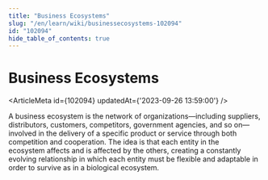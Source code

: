 ```yaml
---
title: "Business Ecosystems"
slug: "/en/learn/wiki/businessecosystems-102094"
id: "102094"
hide_table_of_contents: true
---
```



# Business Ecosystems

<ArticleMeta id={102094} updatedAt={'2023-09-26 13:59:00'} />
<div className='border-solid border-b border-t-0 my-4 border-[var(--ifm-color-gray-300)]' />

A business ecosystem is the network of organizations—including suppliers, distributors, customers, competitors, government agencies, and so on—involved in the delivery of a specific product or service through both competition and cooperation. The idea is that each entity in the ecosystem affects and is affected by the others, creating a constantly evolving relationship in which each entity must be flexible and adaptable in order to survive as in a biological ecosystem.
